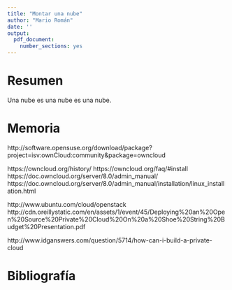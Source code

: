 ```yaml
---
title: "Montar una nube"
author: "Mario Román"
date: ''
output:
  pdf_document:
    number_sections: yes
---
```


# Resumen

Una nube es una nube es una nube.



# Memoria

http://software.opensuse.org/download/package?project=isv:ownCloud:community&package=owncloud

https://owncloud.org/history/
https://owncloud.org/faq/#install
https://doc.owncloud.org/server/8.0/admin_manual/
https://doc.owncloud.org/server/8.0/admin_manual/installation/linux_installation.html

http://www.ubuntu.com/cloud/openstack
http://cdn.oreillystatic.com/en/assets/1/event/45/Deploying%20an%20Open%20Source%20Private%20Cloud%20On%20a%20Shoe%20String%20Budget%20Presentation.pdf

http://www.idganswers.com/question/5714/how-can-i-build-a-private-cloud

# Bibliografía